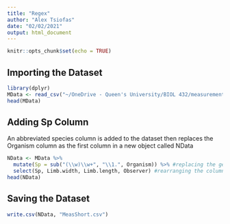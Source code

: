 ```yaml
---
title: "Regex"
author: "Alex Tsiofas"
date: "02/02/2021"
output: html_document
---
```


```r
knitr::opts_chunk$set(echo = TRUE)
```

## Importing the Dataset
```r
library(dplyr)
MData <- read_csv("~/OneDrive - Queen's University/BIOL 432/measurements.csv")
head(MData)
```
## Adding Sp Column

An abbreviated species column is added to the dataset then replaces the Organism column as the first column in a new object called NData
```r
NData <- MData %>% 
  mutate(Sp = sub("(\\w)\\w+", "\\1.", Organism)) %>% #replacing the genus name with the first letter and a period
  select(Sp, Limb.width, Limb.length, Observer) #rearranging the columns and replacing Organism with Sp as the first column
head(NData)
```
## Saving the Dataset
```r
write.csv(NData, "MeasShort.csv")
```



